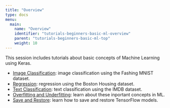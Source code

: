 ```yaml
---
title: "Overview"
type: docs
menu:
  main:
    name: "Overview"
    identifier: "tutorials-beginners-basic-ml-overview"
    parent: "tutorials-beginners-basic-ml-top"
    weight: 10
---
```


This session includes tutorials about basic concepts of Machine Learning using 
Keras.

- [Image Classification](/tutorials/beginners/basic-ml/tutorial_basic_classification/): image classification using the Fashing MNIST dataset.
- [Regression](/tutorials/beginners/basic-ml/tutorial_basic_regression/): regression using the Boston Housing dataset.
- [Text Classification](/tutorials/beginners/basic-ml/tutorial_basic_text_classification/): text classification using the IMDB dataset.
- [Overfitting and Underfitting](/tutorials/beginners/basic-ml/tutorial_overfit_underfit/): learn about these inportant concepts in ML.
- [Save and Restore](/tutorials/beginners/basic-ml/save_and_restore/): learn how to save and restore TensorFlow models.
